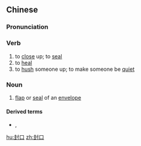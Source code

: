 ==Chinese==
{{zh-forms}}

===Pronunciation===
{{zh-pron
|m=fēngkǒu
|cat=v,n
}}

===Verb===
{{zh-verb}}

# to [[close]] up; to [[seal]]
# to [[heal]] {{qualifier|of a wound}}
# to [[hush]] someone up; to make someone be [[quiet]]

===Noun===
{{zh-noun}}

# [[flap]] or [[seal]] of an [[envelope]]

====Derived terms====
* {{l|cmn|封口費}}, {{l|cmn|封口费|tr=fēngkǒufèi}}

[[hu:封口]]
[[zh:封口]]